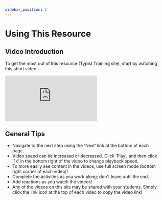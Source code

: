 ```yaml
---
sidebar_position: 2
---
```


# Using This Resource

## Video Introduction

To get the most out of this resource (Typist Training site), start by watching this short video.

<div style={{ position: "relative", paddingBottom: "56.25%", height: 0 }}>
  <iframe
    src="https://www.loom.com/embed/6c92bf08f16c479c93a7c422a6487f15?hide_owner=true&hide_title=true"
    frameBorder="0"
    webkitallowfullscreen="true"
    mozallowfullscreen="true"
    allowFullScreen
    style={{
      position: "absolute",
      top: 0,
      left: 0,
      width: "100%",
      height: "100%",
    }}
  ></iframe>
</div>

## General Tips

- Navigate to the next step using the 'Next' link at the bottom of each page.
- Video speed can be increased or decreased. Click 'Play', and then click '1x' in the bottom right of the video to change playback speed.
- To more easily see content in the videos, use full screen mode (bottom right corner of each video)!
- Complete the activities as you work along; don't leave until the end.
- Add reactions as you watch the videos!
- Any of the videos on this site may be shared with your students. Simply click the link icon at the top of each video to copy the video link!

